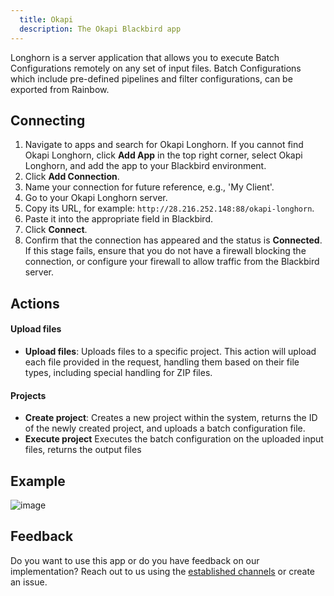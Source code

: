 ```yaml
---
  title: Okapi
  description: The Okapi Blackbird app
---
```


<LinkCard title="View on Github" target="_blank" href="https://github.com/bb-io/Okapi" icon="github" />
 

Longhorn is a server application that allows you to execute Batch Configurations remotely on any set of input files. Batch Configurations which include pre-defined pipelines and filter configurations, can be exported from Rainbow.

## Connecting

1. Navigate to apps and search for Okapi Longhorn. If you cannot find Okapi Longhorn, click **Add App** in the top right corner, select Okapi Longhorn, and add the app to your Blackbird environment.
2. Click **Add Connection**.
3. Name your connection for future reference, e.g., 'My Client'.
4. Go to your Okapi Longhorn server.
5. Copy its URL, for example: `http://28.216.252.148:88/okapi-longhorn`.
6. Paste it into the appropriate field in Blackbird.
7. Click **Connect**.
8. Confirm that the connection has appeared and the status is **Connected**. If this stage fails, ensure that you do not have a firewall blocking the connection, or configure your firewall to allow traffic from the Blackbird server.

## Actions

#### Upload files
- **Upload files**: Uploads files to a specific project. This action will upload each file provided in the request, handling them based on their file types, including special handling for ZIP files.

#### Projects
- **Create project**: Creates a new project within the system, returns the ID of the newly created project, and uploads a batch configuration file. 
- **Execute project** Executes the batch configuration on the uploaded input files, returns the output files

## Example

![image](https://raw.githubusercontent.com/bb-io/Okapi/main/https://github.com/bb-io/Okapi/assets/157373241/45cdbf35-6f41-4fcd-9b2c-b4211397107c)

## Feedback

Do you want to use this app or do you have feedback on our implementation? Reach out to us using the [established channels](https://www.blackbird.io/) or create an issue.

